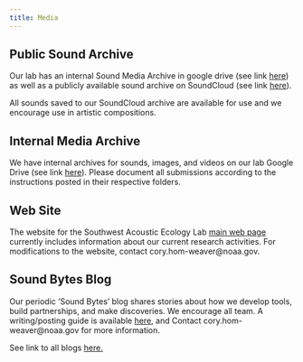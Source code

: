 ```yaml
---
title: Media
---
```


## Public Sound Archive

Our lab has an internal Sound Media Archive in google drive (see link [here](https://drive.google.com/drive/folders/1QjT2dlLJqxO8SmOAfevDQeIo66QqdQ1u?usp=share_link)) as well as a publicly available sound archive on SoundCloud (see link [here](https://soundcloud.com/southwestacousticecology)).

All sounds saved to our SoundCloud archive are available for use and we encourage use in artistic compositions.

## Internal Media Archive

We have internal archives for sounds, images, and videos on our lab Google Drive (see link [here](https://drive.google.com/drive/folders/1s3oXdWLnbofaL1_IwhBoHBVDTBZx1qtB?usp=sharing)). Please document all submissions according to the instructions posted in their respective folders.

## Web Site

The website for the Southwest Acoustic Ecology Lab [main web page](https://www.fisheries.noaa.gov/west-coast/science-data/southwest-acoustic-ecology-lab) currently includes information about our current research activities. For modifications to the website, contact cory.hom-weaver\@noaa.gov.

## Sound Bytes Blog

Our periodic 'Sound Bytes' blog shares stories about how we develop tools, build partnerships, and make discoveries. We encourage all team. A writing/posting guide is available [here](https://sael-swfsc.github.io/SAEL-lab-manual/supplement/SoundBytesBlog_WritingPostingGuide.pdf), and Contact cory.hom-weaver\@noaa.gov for more information.

See link to all blogs [here.](https://www.fisheries.noaa.gov/taxonomy/term/1000356091)
